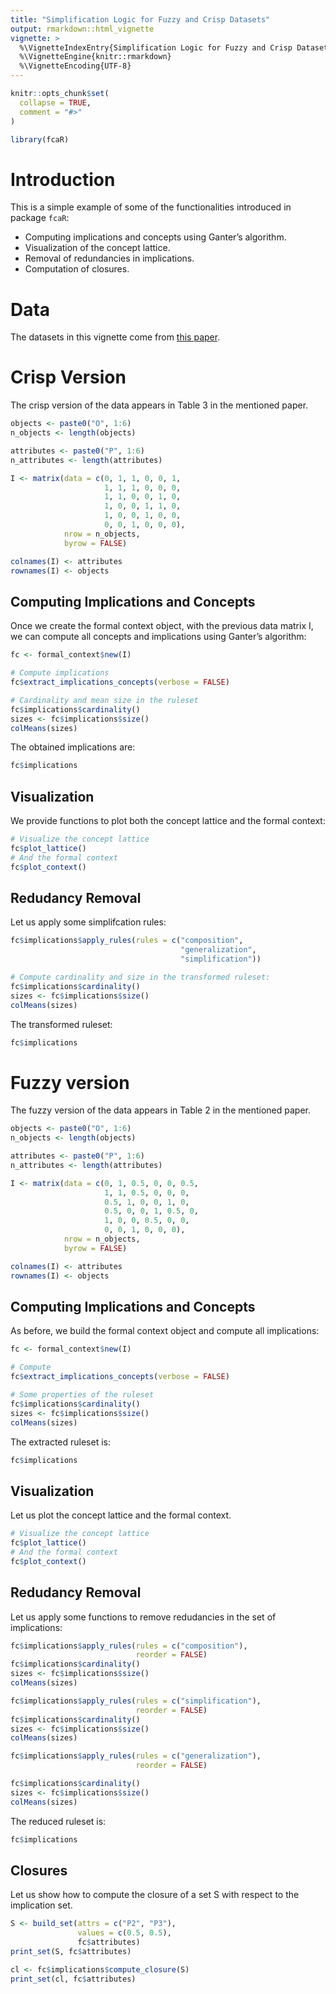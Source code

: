 ```yaml
---
title: "Simplification Logic for Fuzzy and Crisp Datasets"
output: rmarkdown::html_vignette
vignette: >
  %\VignetteIndexEntry{Simplification Logic for Fuzzy and Crisp Datasets}
  %\VignetteEngine{knitr::rmarkdown}
  %\VignetteEncoding{UTF-8}
---
```


```r
knitr::opts_chunk$set(
  collapse = TRUE,
  comment = "#>"
)
```

```r
library(fcaR)
```

# Introduction

This is a simple example of some of the functionalities introduced in package `fcaR`:

- Computing implications and concepts using Ganter's algorithm.
- Visualization of the concept lattice.
- Removal of redundancies in implications.
- Computation of closures.

# Data

The datasets in this vignette come from [this paper](https://www.sciencedirect.com/science/article/pii/S1877705812021418).

# Crisp Version

The crisp version of the data appears in Table 3 in the mentioned paper.

```r
objects <- paste0("O", 1:6)
n_objects <- length(objects)

attributes <- paste0("P", 1:6)
n_attributes <- length(attributes)

I <- matrix(data = c(0, 1, 1, 0, 0, 1,
                     1, 1, 1, 0, 0, 0,
                     1, 1, 0, 0, 1, 0,
                     1, 0, 0, 1, 1, 0,
                     1, 0, 0, 1, 0, 0,
                     0, 0, 1, 0, 0, 0),
            nrow = n_objects,
            byrow = FALSE)

colnames(I) <- attributes
rownames(I) <- objects
```

## Computing Implications and Concepts

Once we create the formal context object, with the previous data matrix I, we can compute all concepts and implications using Ganter's algorithm:
```r
fc <- formal_context$new(I)

# Compute implications
fc$extract_implications_concepts(verbose = FALSE)

# Cardinality and mean size in the ruleset
fc$implications$cardinality()
sizes <- fc$implications$size()
colMeans(sizes)
```

The obtained implications are:
```r
fc$implications
```

## Visualization

We provide functions to plot both the concept lattice and the formal context:

```r
# Visualize the concept lattice
fc$plot_lattice()
# And the formal context
fc$plot_context()
```

## Redudancy Removal

Let us apply some simplifcation rules:
```r
fc$implications$apply_rules(rules = c("composition",
                                      "generalization",
                                      "simplification"))

# Compute cardinality and size in the transformed ruleset:
fc$implications$cardinality()
sizes <- fc$implications$size()
colMeans(sizes)
```

The transformed ruleset:
```r
fc$implications
```

# Fuzzy version

The fuzzy version of the data appears in Table 2 in the mentioned paper.

```r
objects <- paste0("O", 1:6)
n_objects <- length(objects)

attributes <- paste0("P", 1:6)
n_attributes <- length(attributes)

I <- matrix(data = c(0, 1, 0.5, 0, 0, 0.5,
                     1, 1, 0.5, 0, 0, 0,
                     0.5, 1, 0, 0, 1, 0,
                     0.5, 0, 0, 1, 0.5, 0,
                     1, 0, 0, 0.5, 0, 0,
                     0, 0, 1, 0, 0, 0),
            nrow = n_objects,
            byrow = FALSE)

colnames(I) <- attributes
rownames(I) <- objects
```

## Computing Implications and Concepts

As before, we build the formal context object and compute all implications:

```r
fc <- formal_context$new(I)

# Compute
fc$extract_implications_concepts(verbose = FALSE)

# Some properties of the ruleset
fc$implications$cardinality()
sizes <- fc$implications$size()
colMeans(sizes)
```

The extracted ruleset is:
```r
fc$implications
```

## Visualization

Let us plot the concept lattice and the formal context.
```r
# Visualize the concept lattice
fc$plot_lattice()
# And the formal context
fc$plot_context()
```

## Redudancy Removal

Let us apply some functions to remove redudancies in the set of implications:

```r
fc$implications$apply_rules(rules = c("composition"), 
                            reorder = FALSE)
fc$implications$cardinality()
sizes <- fc$implications$size()
colMeans(sizes)

fc$implications$apply_rules(rules = c("simplification"), 
                            reorder = FALSE)
fc$implications$cardinality()
sizes <- fc$implications$size()
colMeans(sizes)

fc$implications$apply_rules(rules = c("generalization"), 
                            reorder = FALSE)

fc$implications$cardinality()
sizes <- fc$implications$size()
colMeans(sizes)
```

The reduced ruleset is:
```r
fc$implications
```

## Closures

Let us show how to compute the closure of a set S with respect to the implication set.
```r
S <- build_set(attrs = c("P2", "P3"),
               values = c(0.5, 0.5),
               fc$attributes)
print_set(S, fc$attributes)

cl <- fc$implications$compute_closure(S)
print_set(cl, fc$attributes)
```

